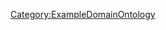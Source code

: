 <includeonly>{{METADATA|Keywords={{{HasKeyword|}}}|HasEntityTitle={{{HasEntityTitle}}}|HasEntityBlurb={{{HasEntityBlurb|}}}|HasEntityType=Diagram}}
{{Annotation
  |AnnotationPredicate=HasDrawIoURL
  |AnnotationObjects={{{HasDrawIoURL|}}}
}}
</includeonly>
<noinclude>[[Category:ExampleDomainOntology]]</noinclude>

